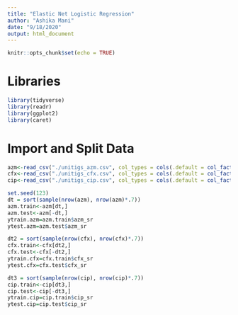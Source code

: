```yaml
---
title: "Elastic Net Logistic Regression"
author: "Ashika Mani"
date: "9/18/2020"
output: html_document
---
```


```r
knitr::opts_chunk$set(echo = TRUE)
```

# Libraries
```r
library(tidyverse)
library(readr)
library(ggplot2)
library(caret)
```


# Import and Split Data
```r
azm<-read_csv("./unitigs_azm.csv", col_types = cols(.default = col_factor(NULL)))
cfx<-read_csv("./unitigs_cfx.csv", col_types = cols(.default = col_factor(NULL)))
cip<-read_csv("./unitigs_cip.csv", col_types = cols(.default = col_factor(NULL)))
```

```r
set.seed(123)
dt = sort(sample(nrow(azm), nrow(azm)*.7))
azm.train<-azm[dt,]
azm.test<-azm[-dt,]
ytrain.azm=azm.train$azm_sr
ytest.azm=azm.test$azm_sr

dt2 = sort(sample(nrow(cfx), nrow(cfx)*.7))
cfx.train<-cfx[dt2,]
cfx.test<-cfx[-dt2,]
ytrain.cfx=cfx.train$cfx_sr
ytest.cfx=cfx.test$cfx_sr

dt3 = sort(sample(nrow(cip), nrow(cip)*.7))
cip.train<-cip[dt3,]
cip.test<-cip[-dt3,]
ytrain.cip=cip.train$cip_sr
ytest.cip=cip.test$cip_sr

```
